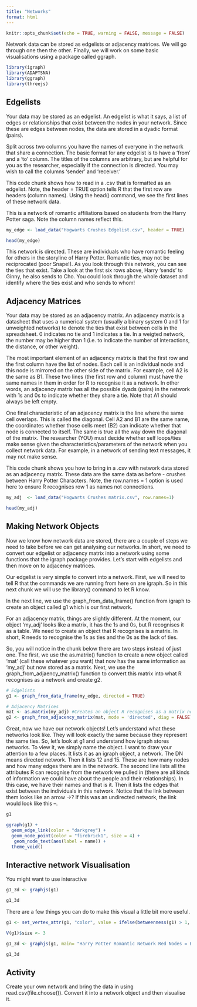 ```yaml
---
title: "Networks"
format: html
---
```


```r
knitr::opts_chunk$set(echo = TRUE, warning = FALSE, message = FALSE)
```

Network data can be stored as edgelists or adjacency matrices. We will go through one then the other. Finally, we will work on some basic visualisations using a package called ggraph.

```r
library(igraph)
library(ADAPTSNA)
library(ggraph)
library(threejs)
```

## Edgelists

Your data may be stored as an edgelist. An edgelist is what it says, a list of edges or relationships that exist between the nodes in your network. Since these are edges between nodes, the data are stored in a dyadic format (pairs).

Split across two columns you have the names of everyone in the network that share a connection. The basic format for any edgelist is to have a ‘from’ and a ‘to’ column. The titles of the columns are arbitrary, but are helpful for you as the researcher, especially if the connection is directed. You may wish to call the columns ‘sender’ and ‘receiver.’

This code chunk shows how to read in a .csv that is formatted as an edgelist. Note, the header = TRUE option tells R that the first row are headers (column names). Using the head() command, we see the first lines of these network data.

This is a network of romantic affiliations based on students from the Harry Potter saga. Note the column names reflect this.

```r
my_edge <- load_data("Hogwarts Crushes Edgelist.csv", header = TRUE)

head(my_edge)
```

This network is directed. These are individuals who have romantic feeling for others in the storyline of Harry Potter. Romantic ties, may not be reciprocated (poor Snape!). As you look through this network, you can see the ties that exist. Take a look at the first six rows above, Harry ‘sends’ to Ginny, he also sends to Cho. You could look through the whole dataset and identify where the ties exist and who sends to whom!

## Adjacency Matrices

Your data may be stored as an adjacency matrix. An adjacency matrix is a datasheet that uses a numerical system (usually a binary system 0 and 1 for unweighted networks) to denote the ties that exist between cells in the spreadsheet. 0 indicates no tie and 1 indicates a tie. In a weigted network, the number may be higher than 1 (i.e. to indicate the number of interactions, the distance, or other weight).

The most important element of an adjacency matrix is that the first row and the first column have the list of nodes. Each cell is an individual node and this node is mirrored on the other side of the matrix. For example, cell A2 is the same as B1. These two lines (the first row and column) must have the same names in them in order for R to recognise it as a network. In other words, an adjacency matrix has all the possible dyads (pairs) in the network with 1s and 0s to indicate whether they share a tie. Note that A1 should always be left empty.

One final characteristic of an adjacency matrix is the line where the same cell overlaps. This is called the diagonal. Cell A2 and B1 are the same name, the coordinates whether those cells meet (B2) can indicate whether that node is connected to itself. The same is true all the way down the diagonal of the matrix. The researcher (YOU) must decide whether self loops/ties make sense given the characteristics/parameters of the network when you collect network data. For example, in a network of sending text messages, it may not make sense.

This code chunk shows you how to bring in a .csv with network data stored as an adjacency matrix. These data are the same data as before - crushes between Harry Potter Characters. Note, the row.names = 1 option is used here to ensure R recognises row 1 as names not connections.

```r
my_adj  <- load_data("Hogwarts Crushes matrix.csv", row.names=1)

head(my_adj)
```

## Making Network Objects

Now we know how network data are stored, there are a couple of steps we need to take before we can get analysing our networks. In short, we need to convert our edgelist or adjacency matrix into a network using some functions that the igraph package provides. Let’s start with edgelists and then move on to adjacency matrices.

Our edgelist is very simple to convert into a network. First, we will need to tell R that the commands we are running from here on are igraph. So in this next chunk we will use the library() command to let R know.

In the next line, we use the graph_from_data_frame() function from igraph to create an object called g1 which is our first network.

For an adjacency matrix, things are slightly different. At the moment, our object ‘my_adj’ looks like a matrix, it has the 1s and 0s, but R recognises it as a table. We need to create an object that R recognises is a matrix. In short, R needs to recognise the 1s as ties and the 0s as the lack of ties.

So, you will notice in the chunk below there are two steps instead of just one. The first, we use the as.matrix() function to create a new object called ‘mat’ (call these whatever you want) that now has the same information as ‘my_adj’ but now stored as a matrix. Next, we use the graph_from_adjaency_matrix() function to convert this matrix into what R recognises as a network and create g2.

```r
# Edgelists
g1 <- graph_from_data_frame(my_edge, directed = TRUE)

# Adjacency Matrices
mat <- as.matrix(my_adj) #Creates an object R recognises as a matrix not a table. 
g2 <- graph_from_adjacency_matrix(mat, mode = 'directed', diag = FALSE)
```

Great, now we have our network objects! Let’s understand what these networks look like. They will look exactly the same because they represent the same ties. So, let’s look at g1 and understand how igraph stores networks. To view it, we simply name the object. I want to draw your attention to a few places. It lists it as an igraph object, a network. The DN means directed network. Then it lists 12 and 15. These are how many nodes and how many edges there are in the network. The second line lists all the attributes R can recognise from the network we pulled in (there are all kinds of information we could have about the people and their relationships). In this case, we have their names and that is it. Then it lists the edges that exist between the individuals in this network. Notice that the link between them looks like an arrow -\>? If this was an undirected network, the link would look like this –.

```r
g1
```

```r
ggraph(g1) +
  geom_edge_link(color = "darkgrey") +  
  geom_node_point(color = "firebrick1", size = 4) +
   geom_node_text(aes(label = name)) +
  theme_void()  
```

## Interactive network Visualisation

You might want to use interactive

```r
g1_3d <- graphjs(g1)

g1_3d
```

There are a few things you can do to make this visual a little bit more useful.

```r
g1 <- set_vertex_attr(g1, "color", value = ifelse(betweenness(g1) > 1, "red", "ivory"))

V(g1)$size <- 3

g1_3d <- graphjs(g1, main= "Harry Potter Romantic Network Red Nodes = Betweenness >1", bg = "black")

g1_3d
```

## Activity

Create your own network and bring the data in using read.csv(file.choose()). Convert it into a network object and then visualise it.
